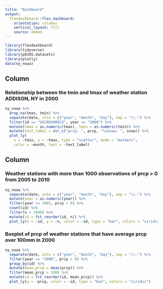 ```yaml
---
title: "Dashboard"
output: 
  flexdashboard::flex_dashboard:
    orientation: columns
    vertical_layout: fill
    source: embed
---
```


```r
library(flexdashboard)
library(tidyverse)
library(p8105.datasets)
library(plotly)
data(ny_noaa)
```


Column {data-width=650}
-----------------------------------------------------------------------

### Relationship between the tmin and tmax of weather station ADDISON, NY in 2000

```r
ny_noaa %>%
  drop_na(tmax, tmin) %>%
  separate(date, into = c("year", "month", "day"), sep = "\\-") %>%
  filter(id == "USC00300023", year == "2000") %>%
  mutate(tmax = as.numeric(tmax), tmin = as.numeric(tmin)) %>%
  mutate(text_label = str_c("prcp: ", prcp, "\nsnow: ", snow)) %>%
  plot_ly(
    x = ~tmin, y = ~tmax, type = "scatter", mode = "markers",
    color = ~month, text = ~text_label)
```

Column {data-width=350}
-----------------------------------------------------------------------

### Weather stations with more than 1000 observations of prcp > 0 from 2005 to 2010

```r
ny_noaa %>%
  separate(date, into = c("year", "month", "day"), sep = "\\-") %>%
  mutate(year = as.numeric(year)) %>%
  filter(year >= 2005, prcp > 0) %>%
  count(id) %>% 
  filter(n > 1000) %>%
  mutate(id = fct_reorder(id, n)) %>% 
  plot_ly(x = ~id, y = ~n, color = ~id, type = "bar", colors = "viridis")
```

### Boxplot of prcp of weather stations that have average prcp over 100mm in 2000


```r
ny_noaa %>%
  separate(date, into = c("year", "month", "day"), sep = "\\-") %>%
  filter(year == "2000", prcp > 0) %>%
  group_by(id) %>%
  mutate(mean_prcp = mean(prcp)) %>%
  filter(mean_prcp > 100) %>%
  mutate(id = fct_reorder(id, mean_prcp)) %>%
  plot_ly(y = ~prcp, color = ~id, type = "box", colors = "viridis")
```


